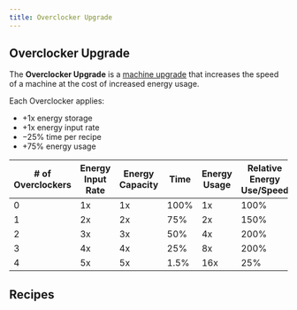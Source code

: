```yaml
---
title: Overclocker Upgrade
---
```


<ItemImage file="overclocker_upgrade" alt="Overclocker Upgrade" size="200" />

## Overclocker Upgrade

The **Overclocker Upgrade** is a [machine upgrade](/docs/blocks/machines/upgrades) that increases the speed of a machine at the cost of increased energy usage.

Each Overclocker applies:

- +1x energy storage  
- +1x energy input rate  
- −25% time per recipe  
- +75% energy usage  

| # of Overclockers | Energy Input Rate | Energy Capacity | Time  | Energy Usage | Relative Energy Use/Speed |
|-------------------|-------------------|------------------|-------|----------------|-----------------------------|
| 0                 | 1x                | 1x               | 100%  | 1x             | 100%                        |
| 1                 | 2x                | 2x               | 75%   | 2x             | 150%                        |
| 2                 | 3x                | 3x               | 50%   | 4x             | 200%                        |
| 3                 | 4x                | 4x               | 25%   | 8x             | 200%                        |
| 4                 | 5x                | 5x               | 1.5%  | 16x            | 25%                         |

## Recipes

<CraftingTable recipe="input air techreborn:60k_nak_coolant_cell air input techreborn:insulated_copper_cable techreborn:electronic_circuit techreborn:insulated_copper_cable input air air air output techreborn:overclocker_upgrade,2"/>

<CraftingTable recipe="input air techreborn:180k_helium_coolant_cell air input techreborn:insulated_copper_cable techreborn:electronic_circuit techreborn:insulated_copper_cable input air air air output techreborn:overclocker_upgrade,2"/>

<CraftingTable recipe="input techreborn:10k_water_coolant_cell techreborn:10k_water_coolant_cell techreborn:10k_water_coolant_cell input techreborn:insulated_copper_cable techreborn:electronic_circuit techreborn:insulated_copper_cable input air air air output techreborn:overclocker_upgrade,2"/>
